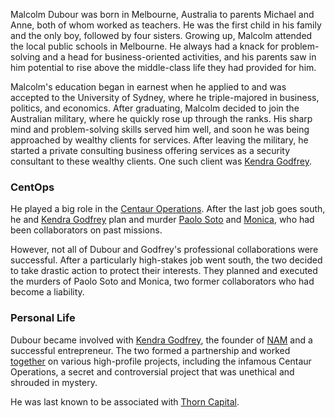 Malcolm Dubour was born in Melbourne, Australia to parents Michael and Anne, both of whom worked as teachers. He was the first child in his family and the only boy, followed by four sisters. Growing up, Malcolm attended the local public schools in Melbourne. He always had a knack for problem-solving and a head for business-oriented activities, and his parents saw in him potential to rise above the middle-class life they had provided for him.

Malcolm's education began in earnest when he applied to and was accepted to the University of Sydney, where he triple-majored in business, politics, and economics. After graduating, Malcolm decided to join the Australian military, where he quickly rose up through the ranks. His sharp mind and problem-solving skills served him well, and soon he was being approached by wealthy clients for services. After leaving the military, he started a private consulting business offering services as a security consultant to these wealthy clients. One such client was [Kendra Godfrey](kendra-godfrey).

### CentOps
He played a big role in the [Centaur Operations](centaur-operations). After the last job goes south, he and [Kendra Godfrey](kendra-godfrey) plan and murder [Paolo Soto](paolo-soto) and [Monica](monica), who had been collaborators on past missions.

However, not all of Dubour and Godfrey's professional collaborations were successful. After a particularly high-stakes job went south, the two decided to take drastic action to protect their interests. They planned and executed the murders of Paolo Soto and Monica, two former collaborators who had become a liability.

### Personal Life
Dubour became involved with [Kendra Godfrey](kendra-godfrey), the founder of [NAM](nam) and a successful entrepreneur. The two formed a partnership and worked [together](https://starholder.xyz/index.php?title=Together&action=edit&redlink=1) on various high-profile projects, including the infamous Centaur Operations, a secret and controversial project that was unethical and shrouded in mystery.

He was last known to be associated with [Thorn Capital](https://starholder.xyz/index.php/Thorn_Capital).
